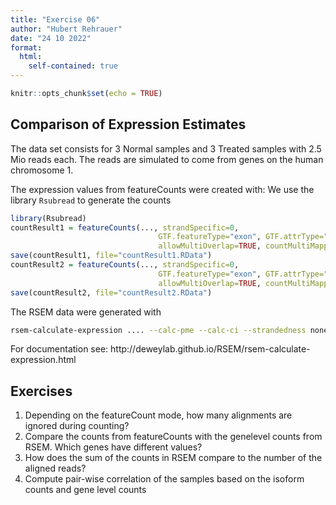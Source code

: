 ```yaml
---
title: "Exercise 06"
author: "Hubert Rehrauer"
date: "24 10 2022"
format:
  html:
    self-contained: true
---
```



```r
knitr::opts_chunk$set(echo = TRUE)
```


## Comparison of Expression Estimates

The data set consists for 3 Normal samples and 3 Treated samples with 2.5 Mio reads each. The reads are simulated to come from genes on the human chromosome 1.

The expression values from featureCounts were created with:
We use the library `Rsubread` to generate the counts
```r
library(Rsubread)
countResult1 = featureCounts(..., strandSpecific=0,
                                 GTF.featureType="exon", GTF.attrType="gene_id", useMetaFeatures=TRUE,
                                 allowMultiOverlap=TRUE, countMultiMappingReads=FALSE)
save(countResult1, file="countResult1.RData")
countResult2 = featureCounts(..., strandSpecific=0,
                                 GTF.featureType="exon", GTF.attrType="gene_id", useMetaFeatures=TRUE,
                                 allowMultiOverlap=TRUE, countMultiMappingReads=TRUE, fraction=TRUE)
save(countResult2, file="countResult2.RData")
```

The RSEM data were generated with
```sh
rsem-calculate-expression .... --calc-pme --calc-ci --strandedness none ...
```
For documentation see: http://deweylab.github.io/RSEM/rsem-calculate-expression.html



## Exercises

1. Depending on the featureCount mode, how many alignments are ignored during counting?  
2. Compare the counts from featureCounts with the genelevel counts from RSEM. Which genes have different values?
3. How does the sum of the counts in RSEM compare to the number of the aligned reads?  
4. Compute pair-wise correlation of the samples based on the isoform counts and gene level counts



